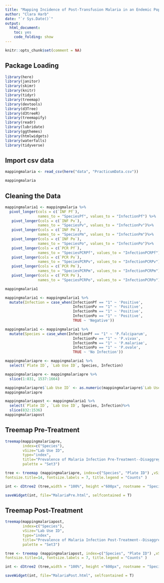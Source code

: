 ```yaml
---
title: "Mapping Incidence of Post-Transfusion Malaria in an Endemic Population"
author: "Clara Harb"
date: "`r Sys.Date()`"
output:
  html_document:
    toc: yes
    code_folding: show
---
```


```r
knitr::opts_chunk$set(comment = NA)
```

## Package Loading {-}

```r
library(here)
library(janitor)
library(skimr)
library(knitr)
library(tidyr)
library(treemap)
library(devtools)
library(d3Tree)
library(d3treeR)
library(treemapify)
library(readr) 
library(lubridate) 
library(ggthemes)
library(htmlwidgets)
library(waterfalls)
library(tidyverse)
```

## Import csv data

```r
mappingmalaria <- read_csv(here("data", "PracticumData.csv"))

mappingmalaria
```

## Cleaning the Data

```r
mappingmalaria1 <- mappingmalaria %>%
  pivot_longer(cols = c(`INF Pf`),
               names_to = "SpeciesPf", values_to = "InfectionPf") %>%
   pivot_longer(cols = c(`INF Pv`),
               names_to = "SpeciesPv", values_to = "InfectionPv")%>%
   pivot_longer(cols = c(`INF Pm`),
               names_to = "SpeciesPm", values_to = "InfectionPm")%>%
   pivot_longer(cols = c(`INF Po`),
               names_to = "SpeciesPo", values_to = "InfectionPo")%>%
   pivot_longer(cols = c(`PCR Pf`),
               names_to = "SpeciesPCRPf", values_to = "InfectionPCRPf")%>%
   pivot_longer(cols = c(`PCR Pv`),
               names_to = "SpeciesPCRPv", values_to = "InfectionPCRPv")%>%
   pivot_longer(cols = c(`PCR Pm`),
               names_to = "SpeciesPCRPm", values_to = "InfectionPCRPm")%>%
   pivot_longer(cols = c(`PCR Po`),
               names_to = "SpeciesPCRPo", values_to = "InfectionPCRPo")

mappingmalaria1
```


```r
mappingmalaria1 <- mappingmalaria1 %>%
  mutate(Infection = case_when(InfectionPf == "1" ~ 'Positive', 
                               InfectionPv == "1" ~ 'Positive',
                               InfectionPm == "1" ~ 'Positive',
                               InfectionPo == "1" ~ 'Positive', 
                               TRUE ~ 'Negative'))
```

```r
mappingmalaria1 <- mappingmalaria1 %>%
  mutate(Species = case_when(InfectionPf == "1" ~ 'P.falciparum', 
                               InfectionPv == "1" ~ 'P.vivax',
                               InfectionPm == "1" ~ 'P.malariae',
                               InfectionPo == "1" ~ 'P.ovale', 
                               TRUE ~ 'No Infection'))
```


```r
mappingmalariapre <- mappingmalaria1 %>%
  select(`Plate ID`, `Lab Use ID`, Species, Infection)
```

```r
mappingmalariapre <- mappingmalariapre %>%
  slice(1:831, 1537:1664)

mappingmalariapre$`Lab Use ID` <- as.numeric(mappingmalariapre$`Lab Use ID`)
mappingmalariapre
```


```r
mappingmalariapost <- mappingmalaria1 %>%
  select(`Plate ID`, `Lab Use ID`, Species, Infection)%>%
  slice(832:1536)
mappingmalariapost
```


## Treemap Pre-Treatment

```r
treemap(mappingmalariapre,
        index=c("Species"),
        vSize="Lab Use ID",
        type="index",
        title="Prevalence of Malaria Infection Pre-Treatment--Disaggregated by Species",
        palette = "Set3")
```


```r
tree <- treemap (mappingmalariapre, index=c("Species", "Plate ID") ,vSize="Lab Use ID" ,vColor="Lab Use ID", type="index", border.col=c("black","white"), palette = "Set3", title="Prevalence of Malaria Infection Pre-Treatment--Disaggregated by Species",
fontsize.title=14, fontsize.labels = 7, title.legend = "Counts" )

int <- d3tree2 (tree,width = "100%", height ="600px", rootname = "Species")

saveWidget(int, file="MalariaPre.html", selfcontained = T)
```


## Treemap Post-Treatment

```r
treemap(mappingmalariapost,
        index=c("Species"),
        vSize="Lab Use ID",
        type="index",
        title="Prevalence of Malaria Infection Post-Treatment--Disaggregated by Species",
        palette = "Set3")
```


```r
tree <- treemap (mappingmalariapost, index=c("Species", "Plate ID") ,vSize="Lab Use ID" ,vColor="Lab Use ID", type="index", border.col=c("black","white"), palette = "Set3", title="Prevalence of Malaria Infection Post-Treatment--Disaggregated by Species",
fontsize.title=14, fontsize.labels = 7, title.legend = "Counts" )

int <- d3tree2 (tree,width = "100%", height ="600px", rootname = "Species")

saveWidget(int, file="MalariaPost.html", selfcontained = T)
```


